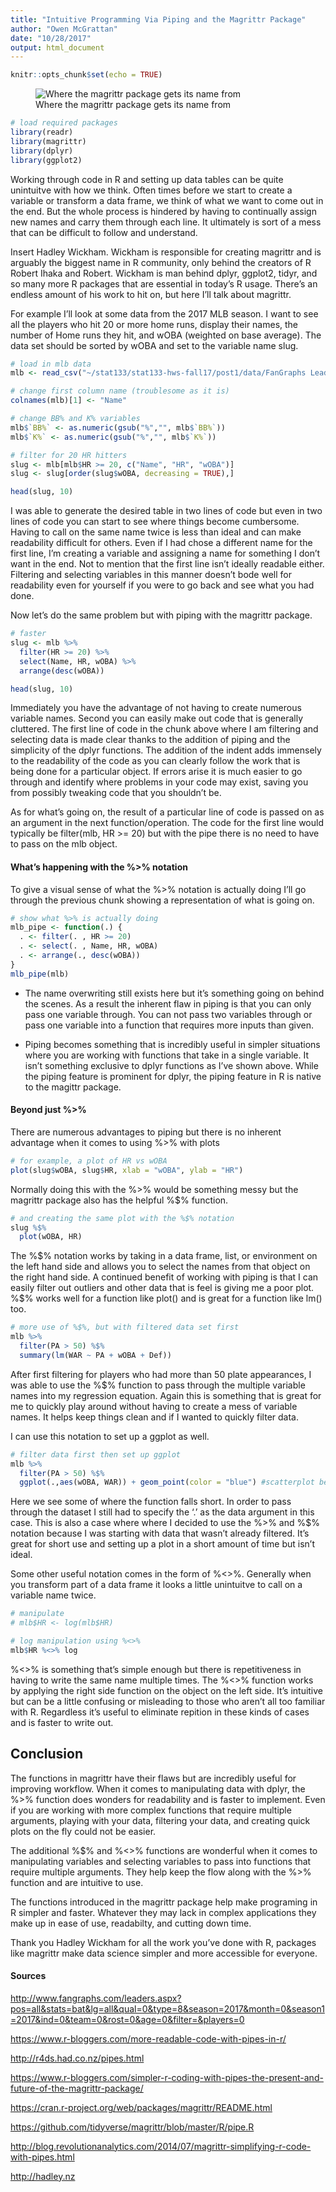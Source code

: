 ```yaml
---
title: "Intuitive Programming Via Piping and the Magrittr Package"
author: "Owen McGrattan"
date: "10/28/2017"
output: html_document
---
```


```r
knitr::opts_chunk$set(echo = TRUE)
```

![Where the magrittr package gets its name from](http://revolution-computing.typepad.com/.a/6a010534b1db25970b01a3fd380b67970b-600wi)


```r
# load required packages
library(readr)
library(magrittr)
library(dplyr)
library(ggplot2)
```

 Working through code in R and setting up data tables can be quite unintuitve with how we think.  Often times before we start to create a variable or transform a data frame, we think of what we want to come out in the end.  But the whole process is hindered by having to continually assign new names and carry them through each line.  It ultimately is sort of a mess that can be difficult to follow and understand.
 
 Insert Hadley Wickham.  Wickham is responsible for creating magrittr and is arguably the biggest name in R community, only behind the creators of R Robert Ihaka and Robert.  Wickham is man behind dplyr, ggplot2, tidyr, and so many more R packages that are essential in today's R usage.  There's an endless amount of his work to hit on, but here I'll talk about magrittr. 

 For example I'll look at some data from the 2017 MLB season.  I want to see all the players who hit 20 or more home runs, display their names, the number of Home runs they hit, and wOBA (weighted on base average). The data set should be sorted by wOBA and set to the variable name slug.


```r
# load in mlb data
mlb <- read_csv("~/stat133/stat133-hws-fall17/post1/data/FanGraphs Leaderboard-51.csv")

# change first column name (troublesome as it is)
colnames(mlb)[1] <- "Name"

# change BB% and K% variables 
mlb$`BB%` <- as.numeric(gsub("%","", mlb$`BB%`))
mlb$`K%` <- as.numeric(gsub("%","", mlb$`K%`))
```

```r
# filter for 20 HR hitters
slug <- mlb[mlb$HR >= 20, c("Name", "HR", "wOBA")]
slug <- slug[order(slug$wOBA, decreasing = TRUE),]

head(slug, 10)
```

 I was able to generate the desired table in two lines of code but even in two lines of code you can start to see where things become cumbersome.  Having to 
call on the same name twice is less than ideal and can make readability difficult for others.  Even if I had chose a different name for the first line, I'm creating a variable and assigning a name for something I don't want in the end.  Not to mention that the first line isn't ideally readable either.  Filtering and selecting variables in this manner doesn't bode well for readability even for yourself if you were to go back and see what you had done.

 Now let's do the same problem but with piping with the magrittr package.
```r
# faster
slug <- mlb %>%
  filter(HR >= 20) %>%
  select(Name, HR, wOBA) %>%
  arrange(desc(wOBA))

head(slug, 10)
```

 Immediately you have the advantage of not having to create numerous variable names.  Second you can easily make out code that is generally cluttered.  The first line of code in the chunk above where I am filtering and selecting data is made clear thanks to the addition of piping and the simplicity of the dplyr functions.  The addition of the indent adds immensely to the readability of the code as you can clearly follow the work that is being done for a particular object. If errors arise it is much easier to go through and identify where problems in your code may exist, saving you from possibly tweaking code that you shouldn't be.

 As for what's going on, the result of a particular line of code is passed on as an argument in the next function/operation.  The code for the first line would typically be filter(mlb, HR >= 20) but with the pipe there is no need to have to pass on the mlb object.



#### What's happening with the %>% notation
 
 To give a visual sense of what the %>% notation is actually doing I'll go through the previous chunk showing a representation of what is going on.
```r
# show what %>% is actually doing
mlb_pipe <- function(.) {
  . <- filter(. , HR >= 20)
  . <- select(. , Name, HR, wOBA)
  . <- arrange(., desc(wOBA))
}
mlb_pipe(mlb)
```

- The name overwriting still exists here but it's something going on behind the scenes.  As a result the inherent flaw in piping is that you can only pass one variable through.  You can not pass two variables through or pass one variable into a function that requires more inputs than given.

- Piping becomes something that is incredibly useful in simpler situations where you are working with functions that take in a single variable.  It isn't something exclusive to dplyr functions as I've shown above.  While the piping feature is prominent for dplyr, the piping feature in R is native to the magittr package.


#### Beyond just %>%
 There are numerous advantages to piping but there is no inherent advantage when it comes to using %>% with plots
```r
# for example, a plot of HR vs wOBA
plot(slug$wOBA, slug$HR, xlab = "wOBA", ylab = "HR")
```

 Normally doing this with the %>% would be something messy but the magrittr package also has the helpful %\$% function.
```r
# and creating the same plot with the %$% notation
slug %$%
  plot(wOBA, HR)
```
 
 The %\$% notation works by taking in a data frame, list, or environment on the left hand side and allows you to select the names from that object on the right hand side.  A continued benefit of working with piping is that I can easily filter out outliers and other data that is feel is giving me a poor plot. %\$% works well for a function like plot() and is great for a function like lm() too.

```r
# more use of %$%, but with filtered data set first
mlb %>%
  filter(PA > 50) %$%
  summary(lm(WAR ~ PA + wOBA + Def))
```

 After first filtering for players who had more than 50 plate appearances, I was able to use the %\$% function to pass through the multiple variable names into my regression equation.  Again this is something that is great for me to quickly play around without having to create a mess of variable names.  It helps keep things clean and if I wanted to quickly filter data.

 I can use this notation to set up a ggplot as well.
```r
# filter data first then set up ggplot
mlb %>%
  filter(PA > 50) %$%
  ggplot(.,aes(wOBA, WAR)) + geom_point(color = "blue") #scatterplot between WAR and wOBA variables
```

 Here we see some of where the function falls short.  In order to pass through the dataset I still had to specify the '.' as the data argument in this case.  This is also a case where where I decided to use the %>% and %\$% notation because I was starting with data that wasn't already filtered.  It's great for short use and setting up a plot in a short amount of time but isn't ideal.

 Some other useful notation comes in the form of %<>%.  Generally when you transform part of a data frame it looks a little unintuitve to call on a variable name twice.
```r
# manipulate 
# mlb$HR <- log(mlb$HR)

# log manipulation using %<>%
mlb$HR %<>% log
```

 %<>% is something that's simple enough but there is repetitiveness in having to write the same name multiple times.  The %<>% function works by applying the right side function on the object on the left side.  It's intuitive but can be a little confusing or misleading to those who aren't all too familiar with R. Regardless it's useful to eliminate repition in these kinds of cases and is faster to write out.



## Conclusion

The functions in magrittr have their flaws but are incredibly useful for improving workflow.  When it comes to manipulating data with dplyr, the %>% function does wonders for readability and is faster to implement.  Even if you are working with more complex functions that require multiple arguments, playing with your data, filtering your data, and creating quick plots on the fly could not be easier.

The additional %\$% and %<>% functions are wonderful when it comes to manipulating variables and selecting variables to pass into functions that require multiple arguments.  They help keep the flow along with the %>% function and are intuitive to use.  

The functions introduced in the magrittr package help make programing in R simpler and faster.  Whatever they may lack in complex applications they make up in ease of use, readabilty, and cutting down time.  

Thank you Hadley Wickham for all the work you've done with R, packages like magrittr make data science simpler and more accessible for everyone.




#### Sources
<http://www.fangraphs.com/leaders.aspx?pos=all&stats=bat&lg=all&qual=0&type=8&season=2017&month=0&season1=2017&ind=0&team=0&rost=0&age=0&filter=&players=0>

<https://www.r-bloggers.com/more-readable-code-with-pipes-in-r/>

<http://r4ds.had.co.nz/pipes.html>

<https://www.r-bloggers.com/simpler-r-coding-with-pipes-the-present-and-future-of-the-magrittr-package/>

<https://cran.r-project.org/web/packages/magrittr/README.html>

<https://github.com/tidyverse/magrittr/blob/master/R/pipe.R>

<http://blog.revolutionanalytics.com/2014/07/magrittr-simplifying-r-code-with-pipes.html>

<http://hadley.nz>
